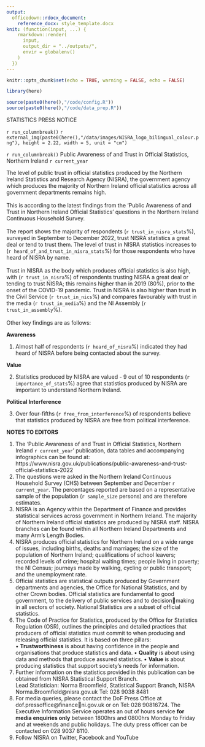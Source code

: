 ```yaml
---
output:
  officedown::rdocx_document:
    reference_docx: style_template.docx
knit: (function(input, ...) {
    rmarkdown::render(
      input,
      output_dir = "../outputs/",
      envir = globalenv()
    )
  })
---
```


```r
knitr::opts_chunk$set(echo = TRUE, warning = FALSE, echo = FALSE)

library(here)

source(paste0(here(),"/code/config.R"))
source(paste0(here(),"/code/data_prep.R"))
```

<!---BLOCK_MULTICOL_START--->

::: {custom-style="heading_style"}
STATISTICS PRESS NOTICE
:::

`r run_columnbreak()` `r external_img(paste0(here(),"/data/images/NISRA_logo_bilingual_colour.png"), height = 2.22, width = 5, unit = "cm")`

<!---BLOCK_MULTICOL_STOP{widths: [2, 5], space: 0.2, sep: false}--->

::: {custom-style="heading_style"}
`r run_columnbreak()` Public Awareness of and Trust in Official Statistics, Northern Ireland `r current_year`
:::

The level of public trust in official statistics produced by the Northern Ireland Statistics and 
Research Agency (NISRA), the government agency which produces the majority of Northern 
Ireland official statistics across all government departments remains high. \
\
This is according to the latest findings from the ‘Public Awareness of and Trust in Northern 
Ireland Official Statistics’ questions in the Northern Ireland Continuous Household Survey.\
\
The report shows the majority of respondents (`r trust_in_nisra_stats`%), surveyed in September to December 
2022, trust NISRA statistics a great deal or tend to trust them. The level of trust in NISRA 
statistics increases to (`r heard_of_and_trust_in_nisra_stats`%) for those respondents who have heard of NISRA by name.\
\
Trust in NISRA as the body which produces official statistics is also high, with (`r trust_in_nisra`%) of 
respondents trusting NISRA a great deal or tending to trust NISRA; this remains higher than 
in 2019 (80%), prior to the onset of the COVID-19 pandemic. Trust in NISRA is also higher 
than trust in the Civil Service (`r trust_in_nics`%) and compares favourably with trust in the media (`r trust_in_media`%) 
and the NI Assembly (`r trust_in_assembly`%).\
\
Other key findings are as follows:

**Awareness** \

1. Almost half of respondents (`r heard_of_nisra`%) indicated they had heard of NISRA before being
contacted about the survey. \

**Value** \

2. Statistics produced by NISRA are valued - 9 out of 10 respondents (`r importance_of_stats`%) agree that
statistics produced by NISRA are important to understand Northern Ireland.

**Political Interference**

3. Over four-fifths (`r free_from_interference`%) of respondents believe that statistics produced by NISRA are free
from political interference. \

\newpage

::: {custom-style="heading_style"}
**NOTES TO EDITORS**
:::

1. The ‘Public Awareness of and Trust in Official Statistics, Northern Ireland `r current_year`’ 
publication, data tables and accompanying infographics can be found at:
\
https://www.nisra.gov.uk/publications/public-awareness-and-trust-official-statistics-2022
\
2. The questions were asked in the Northern Ireland Continuous Household Survey (CHS) 
between September and December `r current_year`. The percentages reported are based on a 
representative sample of the population (`r sample_size` persons) and are therefore estimates.
\
3. NISRA is an Agency within the Department of Finance and provides statistical services 
across government in Northern Ireland. The majority of Northern Ireland official statistics 
are produced by NISRA staff. NISRA branches can be found within all Northern Ireland 
Departments and many Arm’s Length Bodies.
\
4. NISRA produces official statistics for Northern Ireland on a wide range of issues, including 
births, deaths and marriages; the size of the population of Northern Ireland; qualifications 
of school leavers; recorded levels of crime; hospital waiting times; people living in poverty; 
the NI Census; journeys made by walking, cycling or public transport; and the 
unemployment rate.
\
5. Official statistics are statistical outputs produced by Government departments and 
agencies, the Office for National Statistics, and by other Crown bodies. Official statistics 
are fundamental to good government, to the delivery of public services and to decisionmaking in all sectors of society. National Statistics are a subset of official statistics.
\
6. The Code of Practice for Statistics, produced by the Office for Statistics Regulation (OSR),
outlines the principles and detailed practices that producers of official statistics must 
commit to when producing and releasing official statistics. It is based on three pillars:
\
• **Trustworthiness** is about having confidence in the people and organisations that 
produce statistics and data.
• **Quality** is about using data and methods that produce assured statistics.
• **Value** is about producing statistics that support society’s needs for information.
\
7. Further information on the statistics provided in this publication can be obtained from 
NISRA Statistical Support Branch. \
Lead Statistician: Norma Broomfield, Statistical Support Branch, NISRA \
Norma.Broomfield@nisra.gov.uk Tel: 028 9038 8481
\
8. For media queries, please contact the DoF Press Office at dof.pressoffice@financeni.gov.uk or on Tel: 028 90816724. The Executive Information Service operates an out of 
hours service **for media enquiries only** between 1800hrs and 0800hrs Monday to Friday 
and at weekends and public holidays. The duty press officer can be contacted on 028 
9037 8110.
\
9. Follow NISRA on Twitter, Facebook and YouTube


